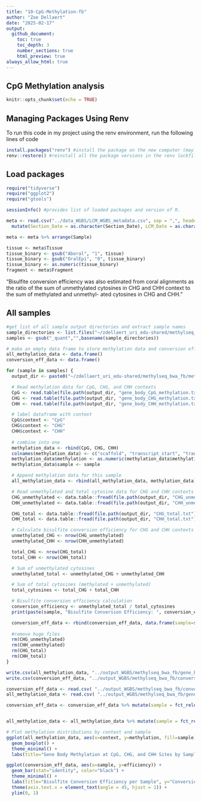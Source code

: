 ```yaml
---
title: "10-CpG-Methylation-fb"
author: "Zoe Dellaert"
date: "2025-02-17"
output:
  github_document:
    toc: true
    toc_depth: 3
    number_sections: true
    html_preview: true
always_allow_html: true
---
```


## CpG Methylation analysis

```r
knitr::opts_chunk$set(echo = TRUE)
```

## Managing Packages Using Renv

To run this code in my project using the renv environment, run the following lines of code

```r
install.packages("renv") #install the package on the new computer (may not be necessary if renv bootstraps itself as expected)
renv::restore() #reinstall all the package versions in the renv lockfile
```

## Load packages

```r
require("tidyverse")
require("ggplot2")
require("gtools")

sessionInfo() #provides list of loaded packages and version of R.
```


```r
meta <- read.csv("../data_WGBS/LCM_WGBS_metadata.csv", sep = ",", header = TRUE) %>%
  mutate(Section_Date = as.character(Section_Date), LCM_Date = as.character(LCM_Date),DNA_Extraction_Date = as.character(DNA_Extraction_Date))

meta <- meta %>% arrange(Sample)

tissue <- meta$Tissue
tissue_binary <- gsub("Aboral", "1", tissue)
tissue_binary <- gsub("OralEpi", "0", tissue_binary)
tissue_binary <- as.numeric(tissue_binary)
fragment <- meta$Fragment
```


"Bisulfite conversion efficiency was also estimated from coral alignments as the ratio of the sum of unmethylated cytosines in CHG and CHH context to the sum of methylated and unmethyl- ated cytosines in CHG and CHH."


## All samples

```r
#get list of all sample output directories and extract sample names
sample_directories <- list.files("~/zdellaert_uri_edu-shared/methylseq_bwa_fb/methyldackel", pattern = "_quant", full.names = TRUE, include.dirs = TRUE)
samples <- gsub("_quant","",basename(sample_directories))

# make an empty data frame to store methylation data and conversion efficiency data
all_methylation_data <- data.frame()
conversion_eff_data <- data.frame()

for (sample in samples) {
  output_dir <- paste0("~/zdellaert_uri_edu-shared/methylseq_bwa_fb/methyldackel/", sample, "_quant")

  # Read methylation data for CpG, CHG, and CHH contexts
  CpG <- read.table(file.path(output_dir, "gene_body_CpG_methylation.txt"), header=FALSE)
  CHG <- read.table(file.path(output_dir, "gene_body_CHG_methylation.txt"), header=FALSE)
  CHH <- read.table(file.path(output_dir, "gene_body_CHH_methylation.txt"), header=FALSE)

  # label dataframe with context
  CpG$context <- "CpG"
  CHG$context <- "CHG"
  CHH$context <- "CHH"
  
  # combine into one
  methylation_data <- rbind(CpG, CHG, CHH)
  colnames(methylation_data) <- c("scaffold", "transcript_start", "transcript_end", "transcript_id", "methylation", "context")
  methylation_data$methylation <- as.numeric(methylation_data$methylation)
  methylation_data$sample <- sample

  # Append methylation data for this sample
  all_methylation_data <- rbind(all_methylation_data, methylation_data)

  # Read unmethylated and total cytosine data for CHG and CHH contexts
  CHG_unmethylated <- data.table::fread(file.path(output_dir, "CHG_unmethylated.txt"), header=FALSE)
  CHH_unmethylated <- data.table::fread(file.path(output_dir, "CHH_unmethylated.txt"), header=FALSE)

  CHG_total <- data.table::fread(file.path(output_dir, "CHG_total.txt"), header=FALSE)
  CHH_total <- data.table::fread(file.path(output_dir, "CHH_total.txt"), header=FALSE)

  # Calculate bisulfite conversion efficiency for CHG and CHH contexts
  unmethylated_CHG <- nrow(CHG_unmethylated)
  unmethylated_CHH <- nrow(CHH_unmethylated)

  total_CHG <- nrow(CHG_total)
  total_CHH <- nrow(CHH_total)

  # Sum of unmethylated cytosines
  unmethylated_total <- unmethylated_CHG + unmethylated_CHH

  # Sum of total cytosines (methylated + unmethylated)
  total_cytosines <- total_CHG + total_CHH

  # Bisulfite conversion efficiency calculation
  conversion_efficiency <- unmethylated_total / total_cytosines
  print(paste(sample, "Bisulfite Conversion Efficiency: ", conversion_efficiency))

  conversion_eff_data <- rbind(conversion_eff_data, data.frame(sample=sample, efficiency=conversion_efficiency))
  
  #remove huge files
  rm(CHG_unmethylated)
  rm(CHH_unmethylated)
  rm(CHG_total)
  rm(CHH_total)
}

write.csv(all_methylation_data, "../output_WGBS/methylseq_bwa_fb/gene_body_methylation.csv",row.names = FALSE)
write.csv(conversion_eff_data, "../output_WGBS/methylseq_bwa_fb/conversion_efficiency.csv",row.names = FALSE)

conversion_eff_data <- read.csv( "../output_WGBS/methylseq_bwa_fb/conversion_efficiency.csv", sep = ",", header = TRUE) 
all_methylation_data <- read.csv( "../output_WGBS/methylseq_bwa_fb/gene_body_methylation.csv", sep = ",", header = TRUE) 

conversion_eff_data <- conversion_eff_data %>% mutate(sample = fct_relevel(sample, conversion_eff_data$sample[mixedorder(conversion_eff_data$sample)])) 


all_methylation_data <- all_methylation_data %>% mutate(sample = fct_relevel(sample, (unique(all_methylation_data$sample)[mixedorder(unique(all_methylation_data$sample))])))

# Plot methylation distributions by context and sample
ggplot(all_methylation_data, aes(x=context, y=methylation, fill=sample)) +
  geom_boxplot() +
  theme_minimal() +
  labs(title="Gene Body Methylation at CpG, CHG, and CHH Sites by Sample", y="Mean Methylation (%)")

ggplot(conversion_eff_data, aes(x=sample, y=efficiency)) +
  geom_bar(stat="identity", color="black") +
  theme_minimal() +
  labs(title="Bisulfite Conversion Efficiency per Sample", y="Conversion Efficiency", x="Sample") +
  theme(axis.text.x = element_text(angle = 45, hjust = 1)) +
  ylim(0, 1) 
```


